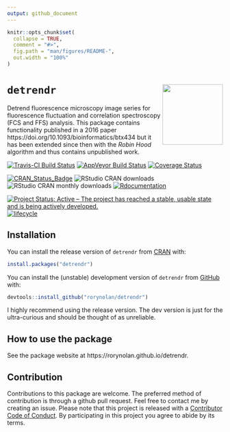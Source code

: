 ```yaml
---
output: github_document
---
```


```r
knitr::opts_chunk$set(
  collapse = TRUE,
  comment = "#>",
  fig.path = "man/figures/README-",
  out.width = "100%"
)
```

# `detrendr` <img src="man/figures/logo.png" align="right" height=141/> 

Detrend fluorescence microscopy image series for fluorescence fluctuation and correlation spectroscopy (FCS and FFS) analysis. This package contains functionality published in a 2016 paper https://doi.org/10.1093/bioinformatics/btx434 but it has been extended since then with the _Robin Hood_ algorithm and thus contains unpublished work.

[![Travis-CI Build Status](https://travis-ci.org/rorynolan/detrendr.svg?branch=master)](https://travis-ci.org/rorynolan/detrendr)
[![AppVeyor Build Status](https://ci.appveyor.com/api/projects/status/github/rorynolan/detrendr?branch=master&svg=true)](https://ci.appveyor.com/project/rorynolan/detrendr)
[![Coverage Status](https://img.shields.io/codecov/c/github/rorynolan/detrendr/master.svg)](https://codecov.io/github/rorynolan/detrendr?branch=master)

[![CRAN_Status_Badge](http://www.r-pkg.org/badges/version/detrendr)](https://cran.r-project.org/package=detrendr)
![RStudio CRAN downloads](http://cranlogs.r-pkg.org/badges/grand-total/detrendr)
![RStudio CRAN monthly downloads](http://cranlogs.r-pkg.org/badges/detrendr)
[![Rdocumentation](http://www.rdocumentation.org/badges/version/detrendr)](http://www.rdocumentation.org/packages/detrendr)

[![Project Status: Active – The project has reached a stable, usable state and is being actively developed.](http://www.repostatus.org/badges/latest/active.svg)](http://www.repostatus.org/#active)
[![lifecycle](https://img.shields.io/badge/lifecycle-stable-brightgreen.svg)](https://www.tidyverse.org/lifecycle/#stable)


## Installation

You can install the release version of `detrendr` from [CRAN](https://CRAN.R-project.org/package=detrendr) with:

```r
install.packages("detrendr")
```

You can install the (unstable) development version of `detrendr` from [GitHub](https://github.com/rorynolan/detrendr/) with:

```r
devtools::install_github("rorynolan/detrendr")
```

I highly recommend using the release version. The dev version is just for the ultra-curious and should be thought of as unreliable.


## How to use the package

See the package website at https://rorynolan.github.io/detrendr.


## Contribution
Contributions to this package are welcome. The preferred method of contribution is through a github pull request. Feel free to contact me by creating an issue. Please note that this project is released with a [Contributor Code of Conduct](https://github.com/rorynolan/detrendr/blob/master/CONDUCT.md). By participating in this project you agree to abide by its terms.
